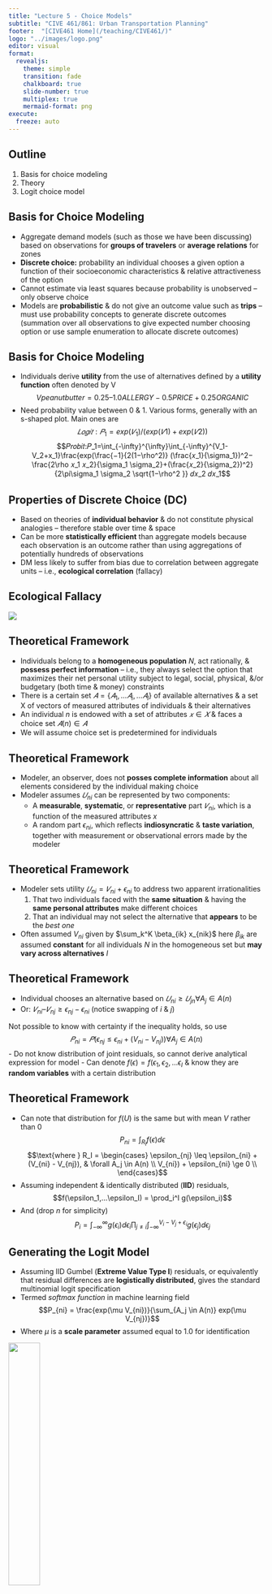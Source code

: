```yaml
---
title: "Lecture 5 - Choice Models"
subtitle: "CIVE 461/861: Urban Transportation Planning"
footer:  "[CIVE461 Home](/teaching/CIVE461/)"
logo: "../images/logo.png"
editor: visual
format:
  revealjs: 
    theme: simple
    transition: fade
    chalkboard: true
    slide-number: true
    multiplex: true
    mermaid-format: png
execute:
  freeze: auto
---
```


## Outline
::: incremental
1.  Basis for choice modeling
2.  Theory
3.  Logit choice model
:::

## Basis for Choice Modeling {.smaller}
- Aggregate demand models (such as those we have been discussing) based on observations for **groups of travelers** or **average relations** for zones
- **Discrete choice:** probability an individual chooses a given option a function of their socioeconomic characteristics & relative attractiveness of the option
- Cannot estimate via least squares because probability is unobserved – only observe choice
- Models are **probabilistic** & do not give an outcome value such as **trips** – must use probability concepts to generate discrete outcomes (summation over all observations to give expected number choosing option or use sample enumeration to allocate discrete outcomes)

## Basis for Choice Modeling {.smaller}
- Individuals derive **utility** from the use of alternatives defined by a **utility function** often denoted by V
$$Vpeanut butter = 0.25 – 1.0 ALLERGY - 0.5 PRICE + 0.25 ORGANIC$$
- Need probability value between 0 & 1. Various forms, generally with an s-shaped plot. Main ones are
$$𝐿𝑜𝑔𝑖𝑡:𝑃_1=exp⁡(𝑉_1 )/(exp⁡(𝑉1)+exp⁡(𝑉2))$$
$$𝑃𝑟𝑜𝑏𝑖𝑡:𝑃_1=\int_{-\infty}^{\infty}⁡\int_{-\infty}^{V_1-V_2+x_1}\frac{⁡exp⁡(\frac{−1}{2(1−\rho^2)} (\frac{𝑥_1}{\sigma_1})^2−\frac{2\rho 𝑥_1 𝑥_2}{\sigma_1 \sigma_2}+(\frac{𝑥_2}{\sigma_2})^2}{2\pi\sigma_1 \sigma_2 \sqrt{1−\rho^2 }} 𝑑𝑥_2 𝑑𝑥_1$$

## Properties of Discrete Choice (DC)
- Based on theories of **individual behavior** & do not constitute physical analogies – therefore stable over time & space
- Can be more **statistically efficient** than aggregate models because each observation is an outcome rather than using aggregations of potentially hundreds of observations
- DM less likely to suffer from bias due to correlation between aggregate units – i.e., **ecological correlation** (fallacy)

## Ecological Fallacy

![](../images/lecture5/eco_fallacy.png){fig-align="center"}

## Theoretical Framework {.smaller}
- Individuals belong to a **homogeneous population** $N$, act rationally, & **possess perfect information** – i.e., they always select the option that maximizes their net personal utility subject to legal, social, physical, &/or budgetary (both time & money) constraints
- There is a certain set $𝐴 = \{𝐴_1, …𝐴_i,…𝐴_I\}$ of available alternatives & a set X of vectors of measured attributes of individuals & their alternatives
- An individual $n$ is endowed with a set of attributes $𝑥 \in 𝑋$ & faces a choice set $𝐴(n) \in 𝐴$
- We will assume choice set is predetermined for individuals

## Theoretical Framework
- Modeler, an observer, does not **posses complete information** about all elements considered by the individual making choice
- Modeler assumes $𝑈_{ni}$  can be represented by two components:
  - A **measurable**, **systematic**, or **representative** part $𝑉_{ni}$,  which is a function of the measured attributes $x$
  - A random part $\epsilon_{ni}$,  which reflects **indiosyncratic** & **taste variation**, together with measurement or observational errors made by the modeler

## Theoretical Framework
- Modeler sets utility $𝑈_{ni}=𝑉_{ni}+\epsilon_{ni}$ to address two apparent irrationalities
  1. That two individuals faced with the **same situation** & having the **same personal attributes** make different choices
  2. That an individual may not select the alternative that **appears** to be the *best one*
- Often assumed $V_{ni}$ given by $\sum_k^K \beta_{ik} x_{nik}$ here $\beta_{ik}$ are assumed **constant** for all individuals $N$ in the homogeneous set but **may vary across alternatives** $I$

## Theoretical Framework {.smaller}
- Individual chooses an alternative based on $𝑈_{ni}≥ 𝑈_{jn} \forall A_j \in A(n)$
- Or: $𝑉_{ni}  – 𝑉_{nj}≥\epsilon_{nj}  − \epsilon_{ni}$ (notice swapping of $i$ & $j$)

Not possible to know with certainty if the inequality holds, so use 
$$𝑃_{ni}  = 𝑃(\epsilon_{nj} \leq \epsilon_{ni} + (V_{ni} - V_{nj})) \forall A_j \in A(n)$$ 
- Do not know distribution of joint residuals, so cannot derive analytical expression for model
- Can denote $f(\epsilon) = f(\epsilon_1, \epsilon_2, ... \epsilon_I$ & know they are **random variables** with a certain distribution

## Theoretical Framework {.smaller}
- Can note that distribution for $f(U)$ is the same but with mean $V$ rather than 0
$$P_{ni} = \int_{R_I} f(\epsilon) d\epsilon$$
$$\text{where } R_I = \begin{cases}
\epsilon_{nj} \leq \epsilon_{ni} + (V_{ni} - V_{nj}), & \forall A_j \in A(n) \\
V_{ni}) + \epsilon_{ni} \ge 0 \\
\end{cases}$$
- Assuming independent & identically distributed (**IID**) residuals,
$$f(\epsilon_1,...\epsilon_I) = \prod_i^I g(\epsilon_i)$$
- And (drop $n$ for simplicity)
$$P_i = \int_{-\infty}^\infty g(\epsilon_i) d\epsilon_i \prod_{j \neq i} \int_{-\infty}^{V_i-V_j+\epsilon_i} g(\epsilon_j) d\epsilon_j$$

## Generating the Logit Model {.smaller}
- Assuming IID Gumbel (**Extreme Value Type I**) residuals, or equivalently that residual differences are **logistically distributed**, gives the standard multinomial logit specification
- Termed *softmax function* in machine learning field
$$P_{ni} = \frac{exp(\mu V_{ni})}{\sum_{A_j \in A(n)} exp(\mu V_{nj})}$$
- Where $\mu$ is a **scale parameter** assumed equal to 1.0 for identification

![](../images/lecture5/logit_curve.png){.absolute bottom="0" right="0" width=35%}

## Logit Model Parameter Estimation
- Commercial (& opensource) software exists to estimate model parameters using the method of maximum likelihood estimation
  - Apollo (R & free)
  - Biogeme (Python & free)
  - STATA (commercial)
  - LIMDEP (commercial)
  - GAUSS (commercial)

- Parameter interpretation similar to regression (t-statistics, GoF, etc.)

## Direct & Cross Elasticity
- **Direct elasticity:** direct effect of changing a variable value related to a good on demand for the same good
  - E.g., elasticity of transit demand wrt transit fare, transit travel time, or transit headway
- **Cross elasticity:** effect of changing a variable value related to a good on demand for a different good
  - E.g., elasticity of transit demand wrt auto travel time

## Logit -  Direct Elasticity
Direct elasticity of the probability of an individual $n$ choosing alternative $i$ wrt a change in an attribute/independent variable $X_{ik}$ with coefficient $\beta_k$ (ignoring $n$ subscripts for simplicity)

$$e_{direct} = \frac{\partial P_i}{\partial X_{ik}} \frac{X_{ik}}{P_i}=(1-P_i)X_{ik}\beta_k$$

## Logit -  Cross Elasticity {.smaller}
- Cross elasticity of the probability of an individual $n$ choosing alternative $i$ wrt a change in an attribute/independent variable $X_{jk}$ with coefficient $\beta_k$ for a different alternative

$$e_{cross} = -P_j X_{jk}\beta_k$$

- Above is same regardless of alternative $i$. I.e., **all alternatives** have the same cross-elasticity wrt an attribute $k$ of alternative $j$
- Above results from independence of irrelevant alternatives (**IIA**) property of basic logit model

## Independence of Irrelevant Alternatives (IIA) Property
Consider we have two modes: auto (a) & bus (b)

$$\frac{P_a}{P_b} = \frac{exp(V_a)}{exp(V_b)} = exp(V_a - V_b)$$
I.e., the relative probability of choosing auto vs. bus depends **only** on the utilities of the two alternatives

- Now what if our buses are **red (rb)** & we paint half **blue (bb)**?

## IIA Cont…
- If the IIA assumption does not hold, we can make other error distribution assumptions
  -   Nested logit (can handle complex decision structures)
  - Probit (normal error terms, very general model, but can be difficult to work with it)
